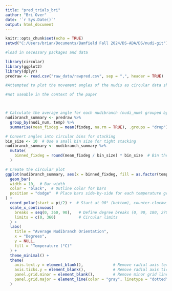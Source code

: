 ```yaml
---
title: "pred_trials_bri"
author: "Bri Over"
date: '`r Sys.Date()`'
output: html_document
---
```


```r
knitr::opts_chunk$set(echo = TRUE)
setwd("C:/Users/brian/Documents/Bamfield Fall 2024/DS-ADA/DS/nudi-git")
```

```r
#load in necessary packages and data

library(circular)
library(ggplot2)
library(dplyr)
predraw <- read.csv("raw_data/rawpred.csv", sep = ",", header = TRUE)

```

```r
#Attempted to plot the movement angles of the nudis as circular data showing stacked bars

#not useable in the context of the paper



# Calculate the average angle for each nudibranch (nudi_num) grouped by temperature
nudibranch_summary <- predraw %>%
  group_by(nudi_num, temp) %>%
  summarise(mean_fixdeg = mean(fixdeg, na.rm = TRUE), .groups = "drop")

# Convert angles into circular bins for stacking
bin_size <- 10  # Use a small bin size for tight stacking
nudibranch_summary <- nudibranch_summary %>%
  mutate(
    binned_fixdeg = round(mean_fixdeg / bin_size) * bin_size  # Bin the angles
  )

# Create the circular plot
ggplot(nudibranch_summary, aes(x = binned_fixdeg, fill = as.factor(temp))) +
  geom_bar(
  width = 10,  # Bar width
  color = "black",  # Outline color for bars
  position = "dodge"  # Place bars side-by-side for each temperature group
) +
  coord_polar(start = pi/2) +  # Start at 90° (bottom), counter-clockwise rotation
  scale_x_continuous(
    breaks = seq(0, 360, 90),   # Define degree breaks (0, 90, 180, 270)
    limits = c(0, 360)          # Circular limits
  ) +
  labs(
    title = "Average Nudibranch Orientation",
    x = "Degrees",
    y = NULL,
    fill = "Temperature (°C)"
  ) +
  theme_minimal() +
  theme(
    axis.text.y = element_blank(),             # Remove radial axis text
    axis.ticks.y = element_blank(),            # Remove radial axis ticks
    panel.grid.minor = element_blank(),        # Remove minor grid lines
    panel.grid.major = element_line(color = "gray", linetype = "dotted")
  )


```

```r

```

